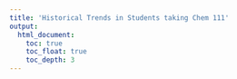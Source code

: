 ```yaml
---
title: 'Historical Trends in Students taking Chem 111'
output:
  html_document:
    toc: true
    toc_float: true
    toc_depth: 3
---
```








